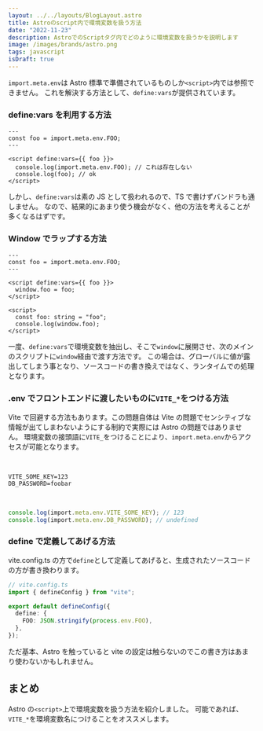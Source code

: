 ```yaml
---
layout: ../../layouts/BlogLayout.astro
title: Astroのscript内で環境変数を扱う方法
date: "2022-11-23"
description: AstroでのScriptタグ内でどのように環境変数を扱うかを説明します
image: /images/brands/astro.png
tags: javascript
isDraft: true
---
```


`import.meta.env`は Astro 標準で準備されているものしか`<script>`内では参照できません。
これを解決する方法として、`define:vars`が提供されています。

### define:vars を利用する方法

```astro
---
const foo = import.meta.env.FOO;
---

<script define:vars={{ foo }}>
  console.log(import.meta.env.FOO); // これは存在しない
  console.log(foo); // ok
</script>
```

しかし、`define:vars`は素の JS として扱われるので、TS で書けずバンドラも通しません。
なので、結果的にあまり使う機会がなく、他の方法を考えることが多くなるはずです。

### Window でラップする方法

```astro
---
const foo = import.meta.env.FOO;
---

<script define:vars={{ foo }}>
  window.foo = foo;
</script>

<script>
  const foo: string = "foo";
  console.log(window.foo);
</script>
```

一度、`define:vars`で環境変数を抽出し、そこで`window`に展開させ、次のメインのスクリプトに`window`経由で渡す方法です。
この場合は、グローバルに値が露出してしまう事となり、ソースコードの書き換えではなく、ランタイムでの処理となります。

### .env でフロントエンドに渡したいものに`VITE_*`をつける方法

Vite で回避する方法もあります。この問題自体は Vite の問題でセンシティブな情報が出てしまわないようにする制約で実際には Astro の問題ではありません。
環境変数の接頭語に`VITE_`をつけることにより、`import.meta.env`からアクセスが可能となります。

<br />

```
VITE_SOME_KEY=123
DB_PASSWORD=foobar
```

<br />

```ts
console.log(import.meta.env.VITE_SOME_KEY); // 123
console.log(import.meta.env.DB_PASSWORD); // undefined
```

### define で定義してあげる方法

vite.config.ts の方で`define`として定義してあげると、生成されたソースコードの方が書き換わります。

```ts
// vite.config.ts
import { defineConfig } from "vite";

export default defineConfig({
  define: {
    FOO: JSON.stringify(process.env.FOO),
  },
});
```

ただ基本、Astro を触っていると vite の設定は触らないのでこの書き方はあまり使わないかもしれません。

## まとめ

Astro の`<script>`上で環境変数を扱う方法を紹介しました。
可能であれば、`VITE_*`を環境変数名につけることをオススメします。
